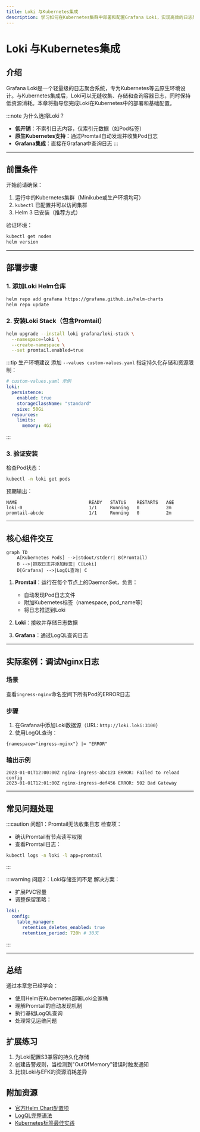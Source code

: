 ```yaml
---
title: Loki 与Kubernetes集成
description: 学习如何在Kubernetes集群中部署和配置Grafana Loki，实现高效的日志聚合与分析。
---
```


# Loki 与Kubernetes集成

## 介绍

Grafana Loki是一个轻量级的日志聚合系统，专为Kubernetes等云原生环境设计。与Kubernetes集成后，Loki可以无缝收集、存储和查询容器日志，同时保持低资源消耗。本章将指导您完成Loki在Kubernetes中的部署和基础配置。

:::note 为什么选择Loki？
- **低开销**：不索引日志内容，仅索引元数据（如Pod标签）
- **原生Kubernetes支持**：通过Promtail自动发现并收集Pod日志
- **Grafana集成**：直接在Grafana中查询日志
:::

---

## 前置条件

开始前请确保：
1. 运行中的Kubernetes集群（Minikube或生产环境均可）
2. `kubectl` 已配置并可以访问集群
3. Helm 3 已安装（推荐方式）

验证环境：
```bash
kubectl get nodes
helm version
```

---

## 部署步骤

### 1. 添加Loki Helm仓库
```bash
helm repo add grafana https://grafana.github.io/helm-charts
helm repo update
```

### 2. 安装Loki Stack（包含Promtail）
```bash
helm upgrade --install loki grafana/loki-stack \
  --namespace=loki \
  --create-namespace \
  --set promtail.enabled=true
```

:::tip 生产环境建议
添加 `--values custom-values.yaml` 指定持久化存储和资源限制：
```yaml
# custom-values.yaml 示例
loki:
  persistence:
    enabled: true
    storageClassName: "standard"
    size: 50Gi
  resources:
    limits:
      memory: 4Gi
```
:::

### 3. 验证安装
检查Pod状态：
```bash
kubectl -n loki get pods
```
预期输出：
```
NAME                           READY   STATUS    RESTARTS   AGE
loki-0                         1/1     Running   0          2m
promtail-abcde                 1/1     Running   0          2m
```

---

## 核心组件交互

```mermaid
graph TD
    A[Kubernetes Pods] -->|stdout/stderr| B(Promtail)
    B -->|抓取日志并添加标签| C[Loki]
    D[Grafana] -->|LogQL查询| C
```

1. **Promtail**：运行在每个节点上的DaemonSet，负责：
   - 自动发现Pod日志文件
   - 附加Kubernetes标签（namespace, pod_name等）
   - 将日志推送到Loki

2. **Loki**：接收并存储日志数据

3. **Grafana**：通过LogQL查询日志

---

## 实际案例：调试Nginx日志

### 场景
查看`ingress-nginx`命名空间下所有Pod的ERROR日志

### 步骤
1. 在Grafana中添加Loki数据源（URL: `http://loki.loki:3100`）
2. 使用LogQL查询：
```logql
{namespace="ingress-nginx"} |= "ERROR"
```

### 输出示例
```
2023-01-01T12:00:00Z nginx-ingress-abc123 ERROR: Failed to reload config
2023-01-01T12:01:00Z nginx-ingress-def456 ERROR: 502 Bad Gateway
```

---

## 常见问题处理

:::caution 问题1：Promtail无法收集日志
检查项：
- 确认Promtail有节点读写权限
- 查看Promtail日志：
```bash
kubectl logs -n loki -l app=promtail
```
:::

:::warning 问题2：Loki存储空间不足
解决方案：
- 扩展PVC容量
- 调整保留策略：
```yaml
loki:
  config:
    table_manager:
      retention_deletes_enabled: true
      retention_period: 720h # 30天
```
:::

---

## 总结

通过本章您已经学会：
- 使用Helm在Kubernetes部署Loki全家桶
- 理解Promtail的自动发现机制
- 执行基础LogQL查询
- 处理常见运维问题

## 扩展练习
1. 为Loki配置S3兼容的持久化存储
2. 创建告警规则，当检测到"OutOfMemory"错误时触发通知
3. 比较Loki与EFK的资源消耗差异

## 附加资源
- [官方Helm Chart配置项](https://grafana.com/docs/loki/latest/setup/helm/)
- [LogQL完整语法](https://grafana.com/docs/loki/latest/logql/)
- [Kubernetes标签最佳实践](https://kubernetes.io/docs/concepts/overview/working-with-objects/labels/)